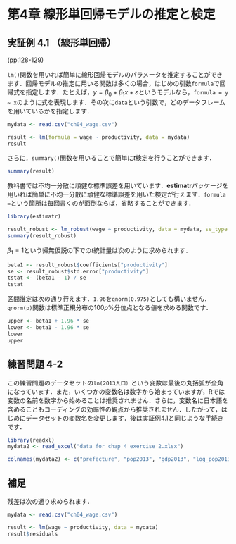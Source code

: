 # 第4章 線形単回帰モデルの推定と検定 {-#ch4}

## 実証例 4.1 （線形単回帰） {-}

(pp.128-129)

`lm()`関数を用いれば簡単に線形回帰モデルのパラメータを推定することができます．回帰モデルの推定に用いる関数は多くの場合，はじめの引数`formula`で回帰式を指定します．たとえば，$y = \beta_0 + \beta_1 x + \varepsilon$というモデルなら，`formula = y ~ x`のように式を表現します．その次に`data`という引数で，どのデータフレームを用いているかを指定します．

```r
mydata <- read.csv("ch04_wage.csv")

result <- lm(formula = wage ~ productivity, data = mydata)
result
```

さらに，`summary()`関数を用いることで簡単に$t$検定を行うことができます．

```r
summary(result)
```

教科書では不均一分散に頑健な標準誤差を用いています．**estimatr**パッケージを用いれば簡単に不均一分散に頑健な標準誤差を用いた検定が行えます．`formula =`という箇所は毎回書くのが面倒ならば，省略することができます．

```r
library(estimatr)

result_robust <- lm_robust(wage ~ productivity, data = mydata, se_type = "stata")
summary(result_robust)
```

$\beta_1 = 1$という帰無仮説の下での$t$統計量は次のように求められます．

```r
beta1 <- result_robust$coefficients["productivity"]
se <- result_robust$std.error["productivity"]
tstat <- (beta1 - 1) / se
tstat
```

区間推定は次の通り行えます．`1.96`を`qnorm(0.975)`としても構いません．`qnorm(p)`関数は標準正規分布の$100p\%$分位点となる値を求める関数です．

```r
upper <- beta1 + 1.96 * se
lower <- beta1 - 1.96 * se
lower
upper
```

## 練習問題 4-2 {-}

この練習問題のデータセットの`ln(2013人口）`という変数は最後の丸括弧が全角になっています．また，いくつかの変数名は数字から始まっていますが，Rでは変数の名前を数字から始めることは推奨されません．さらに，変数名に日本語を含めることもコーディングの効率性の観点から推奨されません．したがって，はじめにデータセットの変数名を変更します．後は実証例4.1と同じような手続きです．

```r
library(readxl)
mydata2 <- read_excel("data for chap 4 exercise 2.xlsx")

colnames(mydata2) <- c("prefecture", "pop2013", "gdp2013", "log_pop2013", "log_gdp2013")
```

## 補足 {-}

残差は次の通り求められます．

```r
mydata <- read.csv("ch04_wage.csv")

result <- lm(wage ~ productivity, data = mydata)
result$residuals
```



